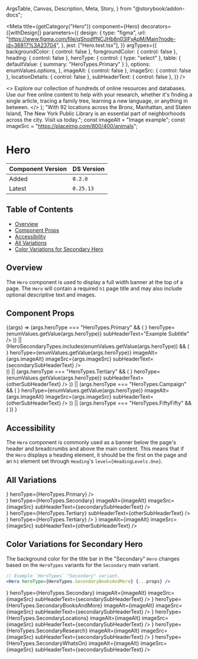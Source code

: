   ArgsTable,
  Canvas,
  Description,
  Meta,
  Story,
} from "@storybook/addon-docs";



<Meta
  title={getCategory("Hero")}
  component={Hero}
  decorators={[withDesign]}
  parameters={{
    design: {
      type: "figma",
      url: "https://www.figma.com/file/qShodlfNCJHb8n03IFyApM/Main?node-id=36817%3A23704",
    },
    jest: ["Hero.test.tsx"],
  }}
  argTypes={{
    backgroundColor: { control: false },
    foregroundColor: { control: false },
    heading: { control: false },
    heroType: {
      control: { type: "select" },
      table: { defaultValue: { summary: "HeroTypes.Primary" } },
      options: enumValues.options,
    },
    imageAlt: { control: false },
    imageSrc: { control: false },
    locationDetails: { control: false },
    subHeaderText: { control: false },
  }}
/>

  <>
    Explore our collection of hundreds of online resources and databases. Use
    our free online content to help with your research, whether it's finding a
    single article, tracing a family tree, learning a new language, or anything
    in between.
  </>
);
  "With 92 locations across the Bronx, Manhattan, and Staten Island, The New York Public Library is an essential part of neighborhoods across the city. Visit us today.";
const imageAlt = "Image example";
const imageSrc = "https://placeimg.com/800/400/animals";

# Hero

| Component Version | DS Version |
| ----------------- | ---------- |
| Added             | `0.2.0`    |
| Latest            | `0.25.13`  |

## Table of Contents

- [Overview](#overview)
- [Component Props](#component-props)
- [Accessibility](#accessibility)
- [All Variations](#all-variations)
- [Color Variations for Secondary Hero](#color-variations-for-secondary-hero)

## Overview

<Description of={Hero} />

The `Hero` component is used to display a full width banner at the top of a page.
The `Hero` will contain a required `h1` page title and may also include optional
descriptive text and images.

## Component Props

<Canvas withToolbar>
  <Story
    name="Hero with Controls"
    args={{
      backgroundColor: undefined,
      backgroundImageSrc: undefined,
      foregroundColor: undefined,
      heading: undefined,
      heroType: "HeroTypes.Primary",
      imageAlt: undefined,
      imageSrc: undefined,
      locationDetails: undefined,
      subHeaderText: undefined,
    }}
  >
    {(args) =>
      (args.heroType === "HeroTypes.Primary" && (
        <Hero
          {...args}
          backgroundImageSrc="https://placeimg.com/2400/800/nature"
          heading={
            <Heading level={HeadingLevels.One} id="1" text="Hero Primary" />
          }
          heroType={enumValues.getValue(args.heroType)}
          subHeaderText="Example Subtitle"
        />
      )) ||
      (HeroSecondaryTypes.includes(enumValues.getValue(args.heroType)) && (
        <div className="nypl--books-and-more">
          <Hero
            {...args}
            heading={
              <Heading level={HeadingLevels.One} id="1" text="Hero Secondary" />
            }
            heroType={enumValues.getValue(args.heroType)}
            imageAlt={args.imageAlt}
            imageSrc={args.imageSrc}
            subHeaderText={secondarySubHeaderText}
          />
        </div>
      )) ||
      (args.heroType === "HeroTypes.Tertiary" && (
        <Hero
          {...args}
          heading={
            <Heading level={HeadingLevels.One} id="1" text="Hero Tertiary" />
          }
          heroType={enumValues.getValue(args.heroType)}
          subHeaderText={otherSubHeaderText}
        />
      )) ||
      (args.heroType === "HeroTypes.Campaign" && (
        <Hero
          {...args}
          backgroundImageSrc="https://placeimg.com/2400/800/nature"
          heading={
            <Heading level={HeadingLevels.One} id="1" text="Hero Campaign" />
          }
          heroType={enumValues.getValue(args.heroType)}
          imageAlt={args.imageAlt}
          imageSrc={args.imageSrc}
          subHeaderText={otherSubHeaderText}
        />
      )) ||
      (args.heroType === "HeroTypes.FiftyFifty" && (
        <Hero
          {...args}
          heroType={enumValues.getValue(args.heroType)}
          imageAlt={args.imageAlt}
          imageSrc={args.imageSrc}
          subHeaderText={otherSubHeaderText}
        />
      ))
    }
  </Story>
</Canvas>

<ArgsTable story="Hero with Controls" />

## Accessibility

The `Hero` component is commonly used as a banner below the page's header and
breadcrumbs and above the main content. This means that if the `Hero` displays
a heading element, it should be the first on the page and an `h1` element set
through `Heading`'s `level={HeadingLevels.One}`.

## All Variations

<Canvas>
  <DSProvider>
    <VStack spacing={10} align="stretch">
      <Heading level={HeadingLevels.Two} text="Primary" id="primary-heading" />
      <Hero
        backgroundImageSrc="https://placeimg.com/1600/800/arch"
        heading={
          <Heading
            level={HeadingLevels.One}
            id="primary-hero"
            text="Hero Primary"
          />
        }
        heroType={HeroTypes.Primary}
      />
      <Heading
        id="secondary-heading"
        level={HeadingLevels.Two}
        text="Secondary"
      />
      <div className="nypl--locations">
        <Hero
          heading={
            <Heading
              level={HeadingLevels.One}
              id="secondary-hero"
              text="Hero Secondary"
            />
          }
          heroType={HeroTypes.Secondary}
          imageAlt={imageAlt}
          imageSrc={imageSrc}
          subHeaderText={secondarySubHeaderText}
        />
      </div>
      <Heading
        id="tertiary-heading"
        level={HeadingLevels.Two}
        text="Tertiary"
      />
      <Hero
        heading={
          <Heading
            level={HeadingLevels.One}
            id="tertiary-hero"
            text="Hero Tertiary with Sub-Header"
          />
        }
        heroType={HeroTypes.Tertiary}
        subHeaderText={otherSubHeaderText}
      />
      <Hero
        heading={
          <Heading
            level={HeadingLevels.One}
            id="tertiary-hero"
            text="Hero Tertiary without Sub-Header"
          />
        }
        heroType={HeroTypes.Tertiary}
      />
      <Heading
        id="campaign-heading"
        level={HeadingLevels.Two}
        text="Campaign"
      />
      <Hero
        backgroundImageSrc="https://placeimg.com/2400/800/nature/grayscale"
        heroType={HeroTypes.Campaign}
        heading={
          <Heading
            level={HeadingLevels.One}
            id="campaign-hero"
            text="Hero Campaign"
          />
        }
        imageAlt={imageAlt}
        imageSrc={imageSrc}
        subHeaderText={otherSubHeaderText}
      />
      <Box marginTop="30px" />
      <Heading
        id="fiftyfifty-heading"
        level={HeadingLevels.Two}
        text="FiftyFifty"
      />
      <Hero
        heroType={HeroTypes.FiftyFifty}
        imageAlt={imageAlt}
        imageSrc={imageSrc}
        subHeaderText={otherSubHeaderText}
      />
    </VStack>
  </DSProvider>
</Canvas>

## Color Variations for Secondary Hero

The background color for the title bar in the "Secondary" `Hero` changes based
on the `HeroTypes` variants for the `Secondary` main variant.

```jsx
// Example `HeroTypes` "Secondary" variant.
<Hero heroType={HeroTypes.SecondaryBooksAndMore} {...props} />
```

<Canvas>
  <Story name="Color Variations for Secondary Hero">
    <VStack spacing={10} align="stretch">
      <Heading
        id="main-secondary-heading"
        level={HeadingLevels.Two}
        text="HeroTypes.Secondary"
      />
      <Hero
        heading={
          <Heading
            level={HeadingLevels.One}
            id="main-secondary-hero"
            text="Secondary"
          />
        }
        heroType={HeroTypes.Secondary}
        imageAlt={imageAlt}
        imageSrc={imageSrc}
        subHeaderText={secondarySubHeaderText}
      />
      <Heading
        id="books-heading"
        level={HeadingLevels.Two}
        text="HeroTypes.SecondaryBooksAndMore"
      />
      <Hero
        heading={
          <Heading
            level={HeadingLevels.One}
            id="books-hero"
            text="Books and More"
          />
        }
        heroType={HeroTypes.SecondaryBooksAndMore}
        imageAlt={imageAlt}
        imageSrc={imageSrc}
        subHeaderText={secondarySubHeaderText}
      />
      <Heading
        id="location-heading"
        level={HeadingLevels.Two}
        text="HeroTypes.SecondaryLocations"
      />
      <Hero
        heading={
          <Heading
            level={HeadingLevels.One}
            id="locations-hero"
            text="Locations"
          />
        }
        heroType={HeroTypes.SecondaryLocations}
        imageAlt={imageAlt}
        imageSrc={imageSrc}
        subHeaderText={secondarySubHeaderText}
      />
      <Heading
        id="research-heading"
        level={HeadingLevels.Two}
        text="HeroTypes.SecondaryResearch"
      />
      <Hero
        heading={
          <Heading
            level={HeadingLevels.One}
            id="research-hero"
            text="Research"
          />
        }
        heroType={HeroTypes.SecondaryResearch}
        imageAlt={imageAlt}
        imageSrc={imageSrc}
        subHeaderText={secondarySubHeaderText}
      />
      <Heading
        id="whats-on-heading"
        level={HeadingLevels.Two}
        text="HeroTypes.SecondaryWhatsOn"
      />
      <Hero
        heading={
          <Heading
            level={HeadingLevels.One}
            id="whats-on-hero"
            text="What's On"
          />
        }
        heroType={HeroTypes.SecondaryWhatsOn}
        imageAlt={imageAlt}
        imageSrc={imageSrc}
        subHeaderText={secondarySubHeaderText}
      />
    </VStack>
  </Story>
</Canvas>
